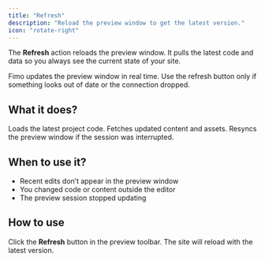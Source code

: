 ```yaml
---
title: "Refresh"
description: "Reload the preview window to get the latest version."
icon: "rotate-right"
---
```


The **Refresh** action reloads the preview window. It pulls the latest code and data so you always see the current state of your site.  

<Note>
Fimo updates the preview window in real time. Use the refresh button only if something looks out of date or the connection dropped.
</Note>

## What it does?

<Columns cols={3}>
  <Card title="Code" icon="code">
    Loads the latest project code.
  </Card>
  <Card title="Data" icon="database">
    Fetches updated content and assets.
  </Card>
  <Card title="Connection" icon="wifi">
    Resyncs the preview window if the session was interrupted.
  </Card>
</Columns>

## When to use it?

- Recent edits don’t appear in the preview window  
- You changed code or content outside the editor  
- The preview session stopped updating  

## How to use

Click the **Refresh** button in the preview toolbar. The site will reload with the latest version.
